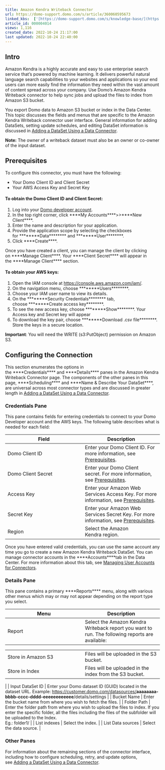 ```yaml
---
title: Amazon Kendra Writeback Connector
url: https://domo-support.domo.com/s/article/360060595673
linked_kbs:  ['[https://domo-support.domo.com/s/knowledge-base/](https://domo-support.domo.com/s/knowledge-base/)', '[https://domo-support.domo.com/s/](https://domo-support.domo.com/s/)', '[https://domo-support.domo.com/s/topic/0TO5w000000ZammGAC](https://domo-support.domo.com/s/topic/0TO5w000000ZammGAC)', '[https://domo-support.domo.com/s/topic/0TO5w000000ZanLGAS](https://domo-support.domo.com/s/topic/0TO5w000000ZanLGAS)', '[https://domo-support.domo.com/s/topic/0TO5w000000ZapVGAS](https://domo-support.domo.com/s/topic/0TO5w000000ZapVGAS)', '[https://domo-support.domo.com/s/article/360042926274](https://domo-support.domo.com/s/article/360042926274)', '[https://domo-support.domo.com/s/article/360042926054](https://domo-support.domo.com/s/article/360042926054)', '[https://domo-support.domo.com/s/article/360060595673](https://domo-support.domo.com/s/article/360060595673)', '[https://domo-support.domo.com/s/topic/0TO5w000000ZapVGAS/writeback-connectors](https://domo-support.domo.com/s/topic/0TO5w000000ZapVGAS/writeback-connectors)', '[https://domo-support.domo.com/s/article/360043429933](https://domo-support.domo.com/s/article/360043429933)', '[https://domo-support.domo.com/s/article/360043429953](https://domo-support.domo.com/s/article/360043429953)', '[https://domo-support.domo.com/s/article/360042925494](https://domo-support.domo.com/s/article/360042925494)', '[https://domo-support.domo.com/s/article/4408174643607](https://domo-support.domo.com/s/article/4408174643607)', '[https://domo-support.domo.com/s/article/360043429913](https://domo-support.domo.com/s/article/360043429913)', '[https://domo-support.domo.com/s/login/](https://domo-support.domo.com/s/login/)']
article_id: 000004014
views: 1,116
created_date: 2022-10-24 21:17:00
last updated: 2022-10-24 22:40:00
---
```




Intro
-----


Amazon Kendra is a highly accurate and easy to use enterprise search service that's powered by machine learning. It delivers powerful natural language search capabilities to your websites and applications so your end users can more easily find the information they need within the vast amount of content spread across your company. Use Domo's Amazon Kendra Writeback connector to help sync jobs and upload the files to index from Amazon S3 bucket.


You export Domo data to Amazon S3 bucket or index in the Data Center. This topic discusses the fields and menus that are specific to the Amazon Kendra Writeback connector user interface. General information for adding DataSets, setting update schedules, and editing DataSet information is discussed in [Adding a DataSet Using a Data Connector](/s/article/360042926274).







**Note:** The owner of a writeback dataset must also be an owner or co-owner of the input dataset.




Prerequisites
-------------


To configure this connector, you must have the following:  


* Your Domo Client ID and Client Secret
* Your AWS Access Key and Secret Key


#### To obtain the Domo Client ID and Client Secret:


1. Log into your [Domo developer account](https://developer.domo.com/login "https://developer.domo.com/login").
2. In the top right corner, click ****My Accounts****>>****New Client****.
3. Enter the name and description for your application.
4. Provide the application scope by selecting the checkboxes for ********Data******** and ********User********.
5. Click ****Create****.


Once you have created a client, you can manage the client by clicking on ****Manage Client****. Your ****Client Secret**** will appear in the ****Manage Client**** section.


#### To obtain your AWS keys:


1. Open the IAM console at <https://console.aws.amazon.com/iam/>.
2. On the navigation menu, choose ********Users********.
3. Choose your IAM user name to view its details.
4. On the ********Security Credentials******** tab, choose ********Create access key********.
5. To see the new access key, choose ********Show********. Your Access key and Secret key will appear
6. To download the key pair, choose ********Download .csv file********. Store the keys in a secure location.




 


**Important**: You will need the WRITE (s3:PutObject) permission on Amazon S3.



Configuring the Connection
--------------------------


This section enumerates the options in the ****Credentials**** and ****Details**** panes in the Amazon Kendra Writeback Connector page. The components of the other panes in this page, ****Scheduling**** and ****Name & Describe Your DataSet****, are universal across most connector types and are discussed in greater length in [Adding a DataSet Using a Data Connector](/s/article/360042926274 "Adding a DataSet Using a Data Connector").


### Credentials Pane


This pane contains fields for entering credentials to connect to your Domo Developer account and the AWS keys. The following table describes what is needed for each field:  




| Field | Description |
| --- | --- |
| Domo Client ID | Enter your Domo Client ID. For more information, see [Prerequisites](#h_01ES6W2BW858QC667MXWK5P1AN "Amazon Kendra Writeback Connector"). |
| Domo Client Secret | Enter your Domo Client secret. For more information, see [Prerequisites](#h_01ES6W2BW858QC667MXWK5P1AN "Amazon Kendra Writeback Connector"). |
| Access Key | Enter your Amazon Web Services Access Key. For more information, see [Prerequisites](#h_01ES6W2BW858QC667MXWK5P1AN "Amazon Kendra Writeback Connector"). |
| Secret Key | Enter your Amazon Web Services Secret Key. For more information, see [Prerequisites](#h_01ES6W2BW858QC667MXWK5P1AN "Amazon Kendra Writeback Connector"). |
| Region | Select the Amazon Kendra region. |


Once you have entered valid credentials, you can use the same account any time you go to create a new Amazon Kendra Writeback DataSet. You can manage connector accounts in the ****Accounts****tab in the Data Center. For more information about this tab, see [Managing User Accounts for Connectors](/s/article/360042926054 "Managing User Accounts for Connectors").


### Details Pane


This pane contains a primary ****Reports**** menu, along with various other menus which may or may not appear depending on the report type you select.




| Menu | Description |
| --- | --- |
| Report | Select the Amazon Kendra Writeback report you want to run. The following reports are available:

|  |  |
| --- | --- |
| Store in Amazon S3 | Files will be uploaded in the S3 bucket. |
| Store in Index | Files will be uploaded in the index from the S3 bucket. |

 |
| Input DataSet ID | Enter your Domo dataset ID (GUID) located in the dataset URL. Example: [https://customer.domo.com/datasources/](https://customer.domo.com/datasources/ "https://customer.domo.com/datasources/")**aaaaaaaa-bbbb-cccc-dddd-eeeeeeeeeeee**/details/settings |
| Bucket Name | Enter the bucket name from where you wish to fetch the files. |
| Folder Path | Enter the folder path from where you wish to upload the files to index. If you enter the specific folder, all the files including the files of the subfolder will be uploaded to the Index.<br>Eg.: folder1/ |
| List indexes | Select the index. |
| List Data sources | Select the data source. |


### Other Panes


For information about the remaining sections of the connector interface, including how to configure scheduling, retry, and update options, see [Adding a DataSet Using a Data Connector](/s/article/360042926274).

